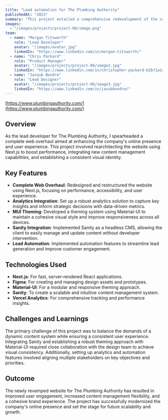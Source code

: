 ```yaml
---
title: "Lead automation for The Plumbing Authority"
publishedAt: "2023"
summary: "This project entailed a comprehensive redevelopment of the company's online presence, featuring a complete web overhaul, analytics integration, and theming using Next.js"
images:
  - "/images/projects/project-06/image.png"
team:
  - name: "Morgan Titsworth"
    role: "Lead Developer"
    avatar: "/images/avatar.jpg"
    linkedIn: "https://www.linkedin.com/in/morgan-titsworth/"
  - name: "Chris Packard"
    role: "Product Manager"
    avatar: "/images/projects/project-06/image2.jpg"
    linkedIn: "https://www.linkedin.com/in/christopher-packard-b2b71a148/"
  - name: "Jacoub Bondre"
    role: "Lead Designer"
    avatar: "/images/projects/project-06/image3.jpg"
    linkedIn: "https://www.linkedin.com/in/jacobbondre/"
---
```


[https://www.plumbingauthority.com/](https://www.plumbingauthority.com/)

## Overview

As the lead developer for The Plumbing Authority, I spearheaded a complete web overhaul aimed at enhancing the company's online presence and user experience. This project involved rearchitecting the website using Next.js to boost performance, integrating new content management capabilities, and establishing a consistent visual identity.

## Key Features

- **Complete Web Overhaul**: Redesigned and restructured the website using Next.js, focusing on performance, accessibility, and user experience.
- **Analytics Integration**: Set up a robust analytics solution to capture key insights and inform strategic decisions with data-driven metrics.
- **MUI Theming**: Developed a theming system using Material-UI to maintain a cohesive visual style and improve responsiveness across all devices.
- **Sanity Integration**: Implemented Sanity as a headless CMS, allowing the client to easily manage and update content without developer intervention.
- **Lead Automation**: Implemented automation features to streamline lead generation and improve customer engagement.

## Technologies Used

- **Next.js**: For fast, server-rendered React applications.
- **Figma**: For creating and managing design assets and prototypes.
- **Material-UI**: For a modular and responsive theming approach.
- **Sanity**: To create a scalable and intuitive content management system.
- **Vercel Analytics**: For comprehensive tracking and performance insights.

## Challenges and Learnings

The primary challenge of this project was to balance the demands of a dynamic content system while ensuring a consistent user experience. Integrating Sanity and establishing a robust theming approach with Material-UI required close collaboration with the design team to achieve visual consistency. Additionally, setting up analytics and automation features involved aligning multiple stakeholders on key objectives and priorities.

## Outcome

The newly revamped website for The Plumbing Authority has resulted in improved user engagement, increased content management flexibility, and a cohesive brand experience. The project has successfully modernized the company's online presence and set the stage for future scalability and growth.

